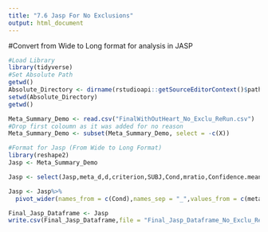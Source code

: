 ```yaml
---
title: "7.6 Jasp For No Exclusions"
output: html_document
---
```

#Convert from Wide to Long format for analysis in JASP
```r
#Load Library
library(tidyverse)
#Set Absolute Path
getwd()
Absolute_Directory <- dirname(rstudioapi::getSourceEditorContext()$path)
setwd(Absolute_Directory)
getwd()

Meta_Summary_Demo <- read.csv("FinalWithOutHeart_No_Exclu_ReRun.csv")
#Drop first coloumn as it was added for no reason
Meta_Summary_Demo <- subset(Meta_Summary_Demo, select = -c(X))

#Format for Jasp (From Wide to Long Format)
library(reshape2)
Jasp <- Meta_Summary_Demo

Jasp <- select(Jasp,meta_d,d,criterion,SUBJ,Cond,mratio,Confidence.mean,RT.median,Confidence_RT.median, Accuracy_in_percent, Handedness_R_1,Total_Accepted_Trials,Gender_M_1,Accuracy.mean)

Jasp <- Jasp%>%
  pivot_wider(names_from = c(Cond),names_sep = "_",values_from = c(meta_d,d,criterion,mratio,Confidence.mean,RT.median,Confidence_RT.median, Accuracy_in_percent, Handedness_R_1,Total_Accepted_Trials,Gender_M_1,Accuracy.mean))

Final_Jasp_Dataframe <- Jasp
write.csv(Final_Jasp_Dataframe,file = "Final_Jasp_Dataframe_No_Exclu_ReRun.csv")
```